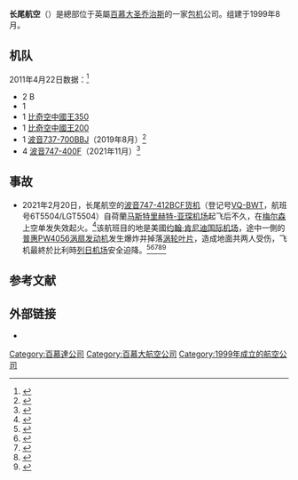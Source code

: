 {{Infobox airline 
|logo=
|logo_size=
|airline=长尾航空
|nativename=Longtail Aviation
|fleet_size=6
|destinations=
|IATA=6T
|ICAO=LGT
|callsign=LONGTAIL
|parent=
|company_slogan=
|founded= 1999年
|headquarters={{BMU}}[[圣乔治斯|圣乔治斯]]
|key_people=
|hubs=[[L·F·韋德國際機場|L·F·韋德國際機場]]
|focus_cities=
|frequent_flyer=
|lounge=
|alliance=
|website={{URL|https://www.longtailaviation.com}}
}}

'''长尾航空'''（{{lang-en|Longtail Aviation}}）是總部位于英屬[[百慕大|百慕大]][[圣乔治斯|圣乔治斯]]的一家[[包机|包机]]公司。组建于1999年8月。

==机队==
2011年4月22日数据：<ref>{{Cite web|title=Fleet|url=https://www.longtailaviation.com/fleet/|access-date=2021-02-20|website=Longtail Aviation|language=en-US|archive-date=2021-03-03|archive-url=https://web.archive.org/web/20210303231237/https://www.longtailaviation.com/fleet/|dead-url=no}}</ref>

* 2 {{tsl|en|Dassault Falcon 900}}B
* 1 {{tsl|en|Cessna Citation II|塞斯纳 奖状 II}}
* 1 [[比奇超級空中國王|比奇空中國王350]]
* 1 [[比奇超级空中国王|比奇空中國王200]]
* 1 [[波音737新世代|波音737-700BBJ]]（2019年8月）<ref>{{cite journal|title=Global Airline Guide 2019 (Part One)|journal=Airliner World|issue=October 2019|page=5}}</ref>
* 4 [[Boeing_747|波音747-400F]]（2021年11月）<ref>{{cite web |publisher= aeroTELEGRAPH |url= https://www.aerotelegraph.com/longtail-aviation-boeing-einzige-airline-der-bermudas-holt-sich-747-400f |title= Einzige Airline der Bermudas holt sich 747 |date= 2020-06-19 |language= de |location= Zürich, Switzerland |access-date= 2021-02-25 |archive-date= 2021-02-25 |archive-url= https://web.archive.org/web/20210225084211/https://www.aerotelegraph.com/longtail-aviation-boeing-einzige-airline-der-bermudas-holt-sich-747-400f |dead-url= no }}</ref>

== 事故 ==
* {{anchor|6T5504|LGT5504|5504|Longtail 5504|2021-02-20}} 2021年2月20日，长尾航空的[[Boeing_747|波音747-412BCF货机]]（登记号[[長尾航空5504號班機事故|VQ-BWT]]，航班号6T5504/LGT5504）自荷蘭[[马斯特里赫特-亚琛机场|马斯特里赫特-亚琛机场]]起飞后不久，在[[梅尔森|梅尔森]]上空单发失效起火。<ref>{{Cite web |title=荷波音747貨機引擎起火…金屬物掉落插入車頂！ 碎片砸傷地面2人 |url=https://www.ettoday.net/news/20210222/1923852.htm |accessdate=2021-02-26 |author=張方瑀 |date=2021-02-22 |publisher=ETtoday新聞雲 |language=zh-hant |archive-date=2021-02-28 |archive-url=https://web.archive.org/web/20210228032806/https://www.ettoday.net/news/20210222/1923852.htm |dead-url=no }}</ref>该航班目的地是美國[[约翰·肯尼迪国际机场|约翰·肯尼迪国际机场]]，途中一側的[[普惠PW4000|普惠PW4056涡扇发动机]]发生爆炸并掉落[[涡轮叶片|涡轮叶片]]，造成地面共两人受伤，飞机最終於比利時[[列日机场|列日机场]]安全迫降。<ref name=FR24-20210220>{{Cite web |work= Flight history for aircraft : VQ-BWT |title= Live Flight Tracker: Real-Time Flight Tracker Map |url= https://www.flightradar24.com/data/aircraft/vq-bwt |access-date= 2021-02-20 |publisher= Flightradar24 |language= en |archive-date= 2021-04-14 |archive-url= https://web.archive.org/web/20210414001550/https://www.flightradar24.com/data/aircraft/vq-bwt |dead-url= no }}</ref><ref name=NosNL-20210220>{{Cite web |title= Boeing verliest stukken metaal bij Maastricht, twee lichtgewonden |url= https://nos.nl/l/2369529 |access-date= 2021-02-20 |website= nos.nl |language= nl }}</ref><ref name=1LB-20210220>{{Cite news |date= 2021-02-20 |title= Vliegtuig verliest metaaldelen boven Meersen |language= nl |work= 1Limburg |url= https://www.1limburg.nl/vliegtuig-verliest-metaaldelen-boven-meerssen?context=mostread |dead-url= no |access-date= 2021-02-20 |archive-date= 2021-06-29 |archive-url= https://web.archive.org/web/20210629093437/https://www.1limburg.nl/vliegtuig-verliest-metaaldelen-boven-meerssen?context=mostread }}</ref><ref name=Mentour-20210220>{{cite web |url= https://mentourpilot.com/longtail-747-rains-engine-parts-in-dutch-town/ |title= LONGTAIL 747 Rains Engine Parts in Dutch Town! |publisher= Mentour Pilot |date= 2021-02-20 |language= en |access-date= 2021-02-25 |archive-date= 2021-02-28 |archive-url= https://web.archive.org/web/20210228220944/https://mentourpilot.com/longtail-747-rains-engine-parts-in-dutch-town/ |dead-url= no }}</ref><ref name=ASN-248036>{{cite web |url= https://aviation-safety.net/wikibase/248036 |title= ASN Wikibase Occurrence # 248036 |publisher= Aviation Safety Network |date= 2021-02-20 |publicationdate= 2021-02-21 |access-date= 2021-02-22 |archive-date= 2021-03-02 |archive-url= https://web.archive.org/web/20210302024934/https://aviation-safety.net/wikibase/248036 |dead-url= no }}</ref>

==参考文献==
{{reflist|30em}}

==外部链接==
*{{official website|https://www.longtailaviation.com}}

[[Category:百慕達公司|Category:百慕達公司]]
[[Category:百慕大航空公司|Category:百慕大航空公司]]
[[Category:1999年成立的航空公司|Category:1999年成立的航空公司]]